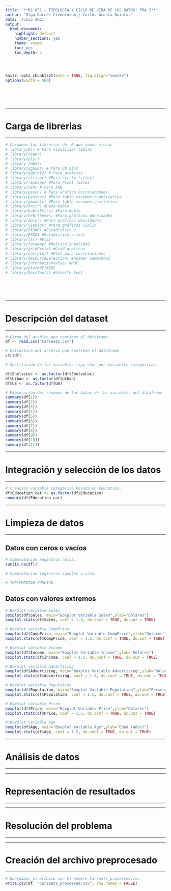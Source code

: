 ```yaml
---
title: "**M2.851 – TIPOLOGÍA Y CICLO DE VIDA DE LOS DATOS: PRA 2**"
author: "Olga Garcés Ciemerozum / Carlos Acosta Quintas"
date: 'Junio 2021'
output:
  html_document:
    highlight: default
    number_sections: yes
    theme: cosmo
    toc: yes
    toc_depth: 4

     
---
```


<style>
body {
text-align: justify}
</style>



```r
knitr::opts_chunk$set(echo = TRUE, fig.align="center")
options(width = 500)

```

<br><br><br>

******
# **Carga de librerias**
******

```r
# Cargamos las librerias de  R que vamos a usar
# library(DT) # Para visualizar tablas
# library(readr)
# library(plyr)
# library (MASS)
# library(ggpubr) # Para QQ plot
# library(ggplot2) # Para graficos
# library(stringr) #Para str_to_title()
# library(reshape) #Para Pivot Tables
# library(VIM) # Para kNN
# library(psych) # Para Grafico Correlaciones
# library(pastecs) #Para tabla resumen cuantitativa
# library(gmodels) #Para tabla resumen cualiativa
# library(knitr) #Para Kable
# library(kableExtra) #Para Kable
# library(hrbrthemes) #Para gráficos densidades
# library(dplyr) #Para gráficos densidades
# library(vioplot) #Para gráficos violin
# library(PASWR) #Estadístico z
# library(BSDA) #Estadístico z.test
# library(lsr) #Eta2
# library(faraway) #Multicolinealidad
# library(gridExtra) #Grid graficas
# library(corrplot) #Plot para correlaciones
# library(ResourceSelection) #Hosmer Lemeshowi
# library(InformationValue) #ROC
# library(plotROC)#ROC
# library(DescTools) #Scheffe test
```

<br><br><br>


******
# **Descripción del dataset**
******

```r
# Carga del archivo que contiene el dataframe
df <- read.csv("Carseats.csv")
```

```r
# Estructura del archivo que contiene el dataframe
str(df)
```


```r
# Sustitución de las variables tipo char por variables categóricas.

df$ShelveLoc <- as.factor(df$ShelveLoc)
df$Urban <- as.factor(df$Urban)
df$US <- as.factor(df$US)

```






```r

# Exploración del resumen de los datos de las variables del dataframe 
summary(df[1])
summary(df[2])
summary(df[3])
summary(df[4])
summary(df[5])
summary(df[6])
summary(df[7])
summary(df[8])
summary(df[9])
summary(df[10])
summary(df[11])
```


******
# **Integración y selección de los datos**
******


```r
# Creación variable categórica basada en Education.
df$Education_cat <- as.factor(df$Education)
summary(df$Education_cat)
```



******
# **Limpieza de datos**
******

## **Datos con ceros o vacíos**

```r
# Comprobacion registros nulos.
sum(is.na(df))
```


```r
# Comprobacion registros iguales a cero.

# IMPLEMENTAR FUNCION
```

## **Datos con valores extremos**



```r
# Boxplot variable Sales
boxplot(df$Sales, main="Boxplot Variable Sales",ylab="Dólares")
boxplot.stats(df$Sales, coef = 1.5, do.conf = TRUE, do.out = TRUE)
```


```r
# Boxplot variable CompPrice
boxplot(df$CompPrice, main="Boxplot Variable CompPrice",ylab="Dólares")
boxplot.stats(df$CompPrice, coef = 1.5, do.conf = TRUE, do.out = TRUE)
```


```r
# Boxplot variable Income
boxplot(df$Income, main="Boxplot Variable Income",ylab="Dólares")
boxplot.stats(df$Income, coef = 1.5, do.conf = TRUE, do.out = TRUE)
```

```r
# Boxplot variable Advertising
boxplot(df$Advertising, main="Boxplot Variable Advertising",ylab="Dólares")
boxplot.stats(df$Advertising, coef = 1.5, do.conf = TRUE, do.out = TRUE)
```


```r
# Boxplot variable Population
boxplot(df$Population, main="Boxplot Variable Population",ylab="Personas (miles)")
boxplot.stats(df$Population, coef = 1.5, do.conf = TRUE, do.out = TRUE)
```

```r
# Boxplot variable Price
boxplot(df$Price, main="Boxplot Variable Price",ylab="Dólares")
boxplot.stats(df$Price, coef = 1.5, do.conf = TRUE, do.out = TRUE)
```


```r
# Boxplot variable Age
boxplot(df$Age, main="Boxplot Variable Age",ylab="Edad (años)")
boxplot.stats(df$Age, coef = 1.5, do.conf = TRUE, do.out = TRUE)
```




******
# **Análisis de datos**
******



******
# **Representación de resultados**
******



******
# **Resolución del problema**
******


******
# **Creación del archivo preprocesado**
******

```r
# Guardamos el archivo con el nombre Carseats_processed.csv
write.csv(df, "Carseats_processed.csv", row.names = FALSE)
```


<br>


